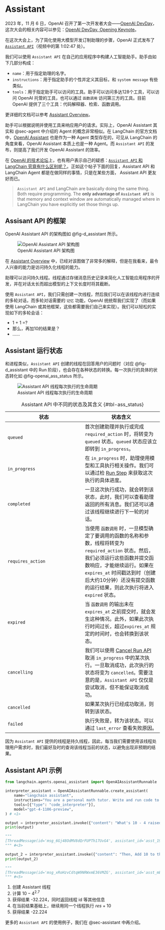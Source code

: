 # Assistant

2023 年，11 月 6 日，OpenAI 召开了第一次开发者大会——[OpenAI DevDay](https://devday.openai.com/)，这次大会的相关内容可以参见：[OpenAI DevDay, Opening Keynote](https://www.bilibili.com/video/BV1au4y1a78B/?spm_id_from=333.337.search-card.all.click&vd_source=fbeb46d16d08ad900fac814e55c3f27f)。

在这次大会上，为了简化使用大模型开发订制助理的步骤，OpenAI 正式发布了 [`Assistant API`](https://platform.openai.com/docs/assistants/overview)（视频中的第 1:02:47 处）。

我们可以使用 `Assistant API` 在自己的应用程序中构建人工智能助手。助手由如下几部分构成：

* `name`：用于指定助理的名字。
* `instructions`：用于指定助手的个性并定义其目标，和 `system message` 有些类似。
* `tools`：用于指定助手可以访问的工具。助手可以访问多达128个工具，可以访问 OpenAI 托管的工具，也可以通过 `函数调用` 访问第三方的工具。目前 OpenAI 提供了三个工具：代码解释器、检索、函数调用。

:::{.callout-tip}
更详细的文档可以参考 [Assistant Overview](https://platform.openai.com/docs/assistants/overview)。
:::

助手可以根据说明并使用工具来响应用户的请求。实际上，OpenAI Assistant 其实和 @sec-agent 中介绍的 Agent 的概念非常相似。在 LangChain 的官方文档中，[OpenAI Assistant](https://python.langchain.com/docs/modules/agents/agent_types/openai_assistants) 也是作为一种 Agent 类型存在的，可见从 LangChain 的角度来看，OpenAI Assistant 本质上也是一种 Agent。而 `Assistant API` 的发布，则提高了我们开发 OpenAI Assistant 的效率。

在 [OpenAI 的技术论坛](https://community.openai.com/)上，也有用户表示自己的疑惑：[`Assistant API` 和 LangChain 究竟有什么区别呢？](https://community.openai.com/t/the-difference-of-assistant-api-and-langchain/496223)。正如这个帖子下面的回复，Assistant API 和 LangChain Agent 都是在做同样的事情，只是在某些方面， Assistant API 更友好而已。

> `Assistant API` and LangChain are basically doing the same thing. Both require programming. The **only advantage of `Assistant API`** is that memory and context window are automatically managed where in LangChain you have explicitly set those things up.

## Assisant API 的框架
OpenAI Assistant API 的架构图如 @fig-d_assistant 所示。

![OpenAI Assistant API 架构图](./images/diagram-assistant.webp){#fig-d_assistant}

在 [Assistant Overview](https://platform.openai.com/docs/assistants/overview) 中，已经对该图做了非常多的解释，但是在我看来，最令人兴奋的能力是访问持久化线程的能力。

:::{.callout-note}
助理可以访问持久线程。线程通过存储消息历史记录来简化人工智能应用程序的开发，并在对话太长而超出模型的上下文长度时将其截断。

使用 `Assistant API`，我们只需创建一次线程，然后我们可以在该线程内进行连续的多轮对话，而多轮对话需要的 `记忆` 功能，OpenAI 统统帮我们实现了（而如果使用 LangChain 或其他框架，这些都需要我们自己来实现）。我们可以轻松的实现如下的多轮会话：

* 1 + 1 =?
* 那么，再加10的结果是？
* ……
:::

## Assistant 运行状态
和进程类似，`Assistant API` 创建的线程在回答用户的问题时（对应 @fig-d_assistant 中的 Run 阶段），也会存在各种状态的转换。每一次执行的具体的状态转化如 @fig-openai_ass_status 所示。

![Assistant API 线程每次执行的生命周期](./images/diagram-status.png){#fig-openai_ass_status}

| 状态 | 状态含义 |
| --------- | --------- |
| `queued` | 首次创建助理并执行或完成 `required_action` 时，将转变为 `queued` 状态。`queued` 状态应该立即转到 `in_progress`。 |
| `in_progress` | 在 `in_progress` 时，助理使用模型和工具执行相关操作。我们可以通过检 [Run Step](https://platform.openai.com/docs/api-reference/runs/step-object) 来获取这次执行的具体进度。 |
| `completed` | 一旦这次执行成功，就会转到该状态，此时，我们可以查看助理返回的所有消息。我们还可以通过该线程继续进行下一轮的对话。 |
| `requires_action` | 当使用 `函数调用` 时，一旦模型确定了要调用的函数的名称和参数，线程将转变为 `required_action` 状态。然后，我们必须运行这些函数并提交函数响应，才能继续运行。如果在 `expires_at` 时间戳达到时（创建后大约10分钟）还没有提交函数的运行结果，则此次执行将进入 `expired` 状态。 |
| `expired` | 当 `函数调用` 的输出未在 `expires_at` 之前提交时，就会发生这种情况。此外，如果此次执行时间过长，超过`expires_at` 规定的时间时，也会转换到该状态。 |
| `cancelling` | 我们可以使用 [Cancel Run API](https://platform.openai.com/docs/api-reference/runs/cancelRun) 取消 `in_progress` 中的某次执行。一旦取消成功，此次执行的状态将变为 `cancelled`。需要注意的是，`Assistant API` 仅仅是尝试取消，但不能保证取消成功。 |
| `cancelled` | 如果某次执行已经成功取消，则转到该状态。|
| `failed` | 执行失败是，转为该状态。可以通过 `last_error` 查看失败原因。 |

: Assistant API 中不同的状态及其含义 {#tbl-ass_status}

因为 `Assistant API` 提供的线程是持久线程，因此，每当我们需要使用该线程处理用户需求时，我们最好及时的查询该线程当前的状态，以避免出现非预期的结果。

## Assistant API 示例

```{#lst-ass_code_demo .python code-line-numbers="true" lst-cap="Assistant API 示例"}
from langchain.agents.openai_assistant import OpenAIAssistantRunnable

interpreter_assistant = OpenAIAssistantRunnable.create_assistant(
    name="langchain assistant",
    instructions="You are a personal math tutor. Write and run code to answer math questions.",
    tools=[{"type": "code_interpreter"}],
    model="gpt-4-1106-preview",
) # <1>

output = interpreter_assistant.invoke({"content": "What's 10 - 4 raised to the 2.7"}) # <2>
print(output)

"""
[ThreadMessage(id='msg_6Gj48OdMV8dQrFUPTh17UvG4', assistant_id='asst_19av1lcBjSCQ5cEk4pWqugEU', content=[MessageContentText(text=Text(annotations=[], value='The result of the expression \\(10 - 4^{2.7}\\) is approximately \\(-32.224\\).'), type='text')], created_at=1700038489, file_ids=[], metadata={}, object='thread.message', role='assistant', run_id='run_4wK9GIK2W0iiJlLB86DKoMQQ', thread_id='thread_Ie874bQrsaakLMpOMZe2KUav')]
""" #<3>

output_2 = interpreter_assistant.invoke({"content": "Then, Add 10 to the result", "thread_id": "thread_Ie874bQrsaakLMpOMZe2KUav"}) #<4>
print(output_2) 

"""
[ThreadMessage(id='msg_xRoHzvCdtqW9NRWxmE36VMZG', assistant_id='asst_mEAcerOkTv1IyggYoU3jTNMn', content=[MessageContentText(text=Text(annotations=[], value='After adding 10 to the previous result, the new result is approximately -22.224.'), type='text')], created_at=1700038760, file_ids=[], metadata={}, object='thread.message', role='assistant', run_id='run_ubrOtRXh6ITIRQ4BbPMk5juV', thread_id='thread_Ie874bQrsaakLMpOMZe2KUav')]
""" #<5>
```

1. 创建 Assistant 线程
2. 计算 $10-4^{2.7}$
3. 获得结果 -32.224，同时返回线程 id 等其他信息
4. 在当前结果基础上，继续用同一个线程执行 $res + 10$
5. 获得结果 -22.224

更多的 `Assistant API` 的使用例子，我们在 @sec-assistant 中再介绍。
